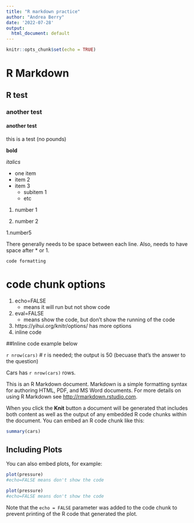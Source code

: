 ```yaml
---
title: "R markdown practice"
author: "Andrea Berry"
date: '2022-07-28'
output:
  html_document: default
---
```


```r
knitr::opts_chunk$set(echo = TRUE)
```

# R Markdown

## R test
### another test
#### another test

this is a test (no pounds)

**bold**

_italics_

* one item 
* item 2 
* item 3 
  * subitem 1 
  * etc 
1. number 1

1. number 2

1.number5

There generally needs to be space between each line. Also, needs to have space after * or 1. 

`code formatting`

# code chunk options

1. echo=FALSE
     - means it will run but not show code
2. eval=FALSE
      - means show the code, but don't show the running of the code
3. https://yihui.org/knitr/options/ has more options
4. inline code

##Inline code example below

`r nrow(cars)` # r is needed; the output is 50 (becuase that's the answer to the question)

Cars has `r nrow(cars)` rows.

    
This is an R Markdown document. Markdown is a simple formatting syntax for authoring HTML, PDF, and MS Word documents. For more details on using R Markdown see <http://rmarkdown.rstudio.com>.

When you click the **Knit** button a document will be generated that includes both content as well as the output of any embedded R code chunks within the document. You can embed an R code chunk like this:

```r
summary(cars)
```

## Including Plots

You can also embed plots, for example:

```r
plot(pressure)
#echo=FALSE means don't show the code
```

```r
plot(pressure)
#echo=FALSE means don't show the code
```



Note that the `echo = FALSE` parameter was added to the code chunk to prevent printing of the R code that generated the plot.
